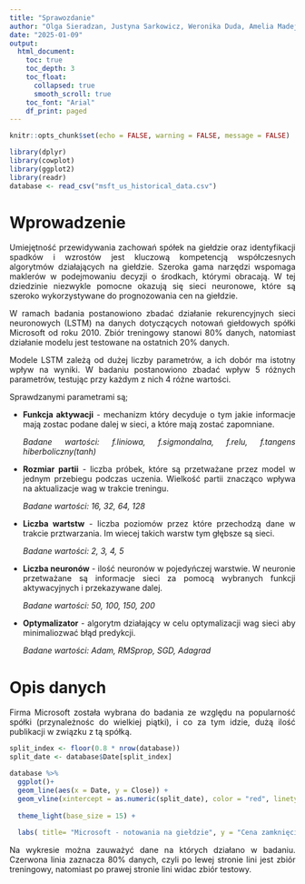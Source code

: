 ```yaml
---
title: "Sprawozdanie"
author: "Olga Sieradzan, Justyna Sarkowicz, Weronika Duda, Amelia Madej, Aleksandra Węgrzyn"
date: "2025-01-09"
output: 
  html_document:
    toc: true
    toc_depth: 3
    toc_float: 
      collapsed: true
      smooth_scroll: true
    toc_font: "Arial"
    df_print: paged
---
```


```r
knitr::opts_chunk$set(echo = FALSE, warning = FALSE, message = FALSE)
```


```r
library(dplyr)
library(cowplot)
library(ggplot2)
library(readr)
database <- read_csv("msft_us_historical_data.csv")

```


# Wprowadzenie 

<div style='text-align: justify'>
Umiejętność przewidywania zachowań spółek na giełdzie oraz identyfikacji spadków i wzrostów jest kluczową kompetencją współczesnych algorytmów działających na giełdzie. Szeroka gama narzędzi wspomaga maklerów w podejmowaniu decyzji o środkach, którymi obracają. W tej dziedzinie niezwykle pomocne okazują się sieci neuronowe, które są szeroko wykorzystywane do prognozowania cen na giełdzie.

<div style='text-align: justify'>
W ramach badania postanowiono zbadać działanie rekurencyjnych sieci neuronowych (LSTM) na danych dotyczących notowań giełdowych spółki Microsoft od roku 2010. Zbiór treningowy stanowi 80% danych, natomiast działanie modelu jest testowane na ostatnich 20% danych.

<div style='text-align: justify'>
Modele LSTM zależą od dużej liczby parametrów, a ich dobór ma istotny wpływ na wyniki. W badaniu postanowiono zbadać wpływ 5 różnych parametrów, testując przy każdym z nich 4 różne wartości.

Sprawdzanymi parametrami są; 

* **Funkcja aktywacji** - mechanizm który decyduje o tym jakie informacje mają zostac podane dalej w sieci, a które mają zostać zapomniane. 

  *Badane wartości: f.liniowa, f.sigmondalna, f.relu, f.tangens hiberboliczny(tanh)*

* **Rozmiar partii** - liczba próbek, które są przetważane przez model w jednym przebiegu podczas uczenia. Wielkość partii znacząco wpływa na aktualizacje wag w trakcie treningu.

  *Badane wartości: 16, 32, 64, 128*

* **Liczba wartstw** - liczba poziomów przez które przechodzą dane w trakcie prztwarzania. Im wiecej takich warstw tym głębsze są sieci. 

  *Badane wartości: 2, 3, 4, 5*

* **Liczba neuronów** - ilość neuronów w pojedyńczej warstwie. W neuronie przetważane są informacje sieci za pomocą wybranych funkcji aktywacyjnych i przekazywane dalej.

  *Badane wartości: 50, 100, 150, 200*

* **Optymalizator** - algorytm działający w celu optymalizacji wag sieci aby minimaliozwać błąd predykcji. 

  *Badane wartości: Adam, RMSprop, SGD, Adagrad*

# Opis danych 

Firma Microsoft została wybrana do badania ze względu na popularność spółki (przynależnośc do wielkiej piątki), i co za tym idzie, dużą ilość publikacji w związku z tą spółką. 

```r
split_index <- floor(0.8 * nrow(database))
split_date <- database$Date[split_index]

database %>%
  ggplot()+
  geom_line(aes(x = Date, y = Close)) +
  geom_vline(xintercept = as.numeric(split_date), color = "red", linetype = "dashed", size = 1) + 
  
  theme_light(base_size = 15) +
  
  labs( title= "Microsoft - notowania na giełdzie", y = "Cena zamknięcia", x = "Data")
```

Na wykresie można zauważyć dane na których działano w badaniu. Czerwona linia zaznacza 80% danych, czyli po lewej stronie lini jest zbiór treningowy, natomiast po prawej stronie lini widac zbiór testowy.
























